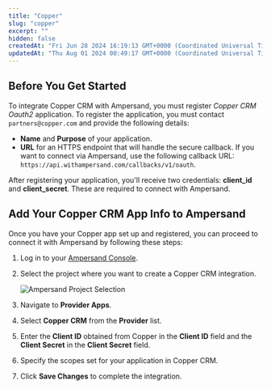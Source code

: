 ```yaml
---
title: "Copper"
slug: "copper"
excerpt: ""
hidden: false
createdAt: "Fri Jun 28 2024 16:19:13 GMT+0000 (Coordinated Universal Time)"
updatedAt: "Thu Aug 01 2024 00:49:17 GMT+0000 (Coordinated Universal Time)"
---
```

## Before You Get Started

To integrate Copper CRM with Ampersand, you must register _Copper CRM Oauth2_ application. To register the application, you must contact `partners@copper.com` and provide the following details:

- **Name** and **Purpose** of your application.
- **URL** for an HTTPS endpoint that will handle the secure callback. If you want to connect via Ampersand, use the following callback URL: `https://api.withampersand.com/callbacks/v1/oauth`.

After registering your application, you'll receive two credentials: **client_id** and **client_secret**. These are required to connect with Ampersand.

## Add Your Copper CRM App Info to Ampersand

Once you have your Copper app set up and registered, you can proceed to connect it with Ampersand by following these steps:

1. Log in to your [Ampersand Console](https://console.withampersand.com).

2. Select the project where you want to create a Copper CRM integration.

   ![Ampersand Project Selection](/images/provider-guides/dd47b7a-Ampersand.png)

3. Navigate to **Provider Apps**.

4. Select **Copper CRM** from the **Provider** list.

5. Enter the **Client ID** obtained from Copper in the **Client ID** field and the **Client Secret** in the **Client Secret** field.

6. Specify the scopes set for your application in Copper CRM.

   

7. Click **Save Changes** to complete the integration.
